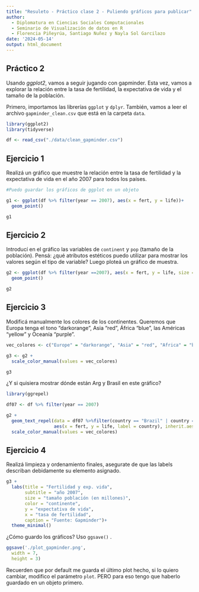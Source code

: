 ---
title: "Resuleto - Práctico clase 2 - Puliendo gráficos para publicar"
author: 
  - Diplomatura en Ciencias Sociales Computacionales
  - Seminario de Visualización de datos en R
  - Florencia Piñeyrúa, Santiago Nuñez y Nayla Sol Garcilazo
date: '2024-05-14'
output: html_document
---
## Práctico 2

Usando *ggplot2*, vamos a seguir jugando con gapminder. Esta vez, vamos a explorar la relación entre la tasa de fertilidad, la expectativa de vida y el tamaño de la población. 

Primero, importamos las librerías `ggplot` y `dplyr`. También, vamos a leer el archivo `gapminder_clean.csv` que está en la carpeta `data`. 

```{r}
library(ggplot2)
library(tidyverse)

df <- read_csv("./data/clean_gapminder.csv")
```


## Ejercicio 1

Realizá un gráfico que muestre la relación entre la tasa de fertilidad y la expectativa de vida en el año 2007 para todos los países. 

```{r}
#Puedo guardar los gráficos de ggplot en un objeto

g1 <- ggplot(df %>% filter(year == 2007), aes(x = fert, y = life))+
  geom_point()

g1
```
## Ejercicio 2

Introducí en el gráfico las variables de `continent` y `pop` (tamaño de la población). Pensá: ¿qué atributos estéticos puedo utilizar para mostrar los valores según el tipo de variable? Luego ploteá un gráfico de muestra.

```{r}
g2 <- ggplot(df %>% filter(year ==2007), aes(x = fert, y = life, size = pop, color = continent))+
  geom_point()

g2
```

## Ejercicio 3

Modificá manualmente los colores de los continentes. Queremos que Europa tenga el tono "darkorange", Asia "red", África "blue", las Américas "yellow" y Oceanía "purple". 

```{r}
vec_colores <- c("Europe" = "darkorange", "Asia" = "red", "Africa" = "blue", "Americas" = "yellow", "Oceania" = "purple")

g3 <- g2 +
  scale_color_manual(values = vec_colores)

g3
```

¿Y si quisiera mostrar dónde están Arg y Brasil en este gráfico?

```{r}
library(ggrepel)

df07 <- df %>% filter(year == 2007)

g2 +
  geom_text_repel(data = df07 %>%filter(country == "Brazil" | country == "Argentina"), 
                  aes(x = fert, y = life, label = country), inherit.aes = FALSE)+
  scale_color_manual(values = vec_colores)
```

## Ejercicio 4

Realizá limpieza y ordenamiento finales, asegurate de que las labels describan debidamente su elemento asignado. 

```{r}
g3 +
  labs(title = "Fertilidad y exp. vida",
       subtitle = "año 2007",
       size = "tamaño población (en millones)",
       color = "continente",
       y = "expectativa de vida",
       x = "tasa de fertilidad",
       caption = "Fuente: Gapminder")+
  theme_minimal()

```
¿Cómo guardo los gráficos? Uso `ggsave()` .

```{r}
ggsave('./plot_gapminder.png',
  width = 7,
  height = 3)
```

Recuerden que por default me guarda el último plot hecho, si lo quiero cambiar, modifico el parámetro `plot`. PERO para eso tengo que haberlo guardado en un objeto primero. 

